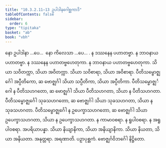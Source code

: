 ```yaml
---
title: "10.3.2.11–13 ဥပါဒါနဂေါစ္ဆကာဒိ"
tableOfContents: false
sidebar:
  order: 6
type: "tipitaka"
basket: "ab"
book: "vbh"
---
```



<DynamicBreadcrumb />

<Paragraph number="1623" book="vbh">
နော ဥပါဒါနာ …ပေ…  နော ကိလေသာ …ပေ… . န ဒဿနေန ပဟာတဗ္ဗာ. န ဘာဝနာယ ပဟာတဗ္ဗာ. န ဒဿနေန ပဟာတဗ္ဗဟေတုကာ. န ဘာဝနာယ ပဟာတဗ္ဗဟေတုကာ. သိယာ သဝိတက္ကာ, သိယာ အဝိတက္ကာ. သိယာ သဝိစာရာ, သိယာ အဝိစာရာ.
</Paragraph>

<Paragraph number="1624" book="vbh">
ပီတိသမ္ဗောဇ္ဈင်္ဂေါ အပ္ပီတိကော, ဆ ဗောဇ္ဈင်္ဂါ သိယာ သပ္ပီတိကာ, သိယာ အပ္ပီတိကာ. ပီတိသမ္ဗောဇ္ဈင်္ဂေါ န ပီတိသဟဂတော, ဆ ဗောဇ္ဈင်္ဂါ သိယာ ပီတိသဟဂတာ, သိယာ န ပီတိသဟဂတာ. ပီတိသမ္ဗောဇ္ဈင်္ဂေါ သုခသဟဂတော, ဆ ဗောဇ္ဈင်္ဂါ သိယာ သုခသဟဂတာ, သိယာ န သုခသဟဂတာ. ပီတိသမ္ဗောဇ္ဈင်္ဂေါ န ဥပေက္ခာသဟဂတော, ဆ ဗောဇ္ဈင်္ဂါ သိယာ ဥပေက္ခာသဟဂတာ, သိယာ န ဥပေက္ခာသဟဂတာ. န ကာမာဝစရာ. န ရူပါဝစရာ. န အရူပါဝစရာ. အပရိယာပန္နာ. သိယာ နိယျာနိကာ, သိယာ အနိယျာနိကာ. သိယာ နိယတာ, သိယာ အနိယတာ. အနုတ္တရာ. အရဏာတိ.

</Paragraph>

<Paragraph number="1625" type="center" book="vbh">
ပဉှာပုစ္ဆကံ.



</Paragraph>

<Paragraph number="1626" type="center" book="vbh">
ဗောဇ္ဈင်္ဂဝိဘင်္ဂေါ နိဋ္ဌိတော.
</Paragraph>